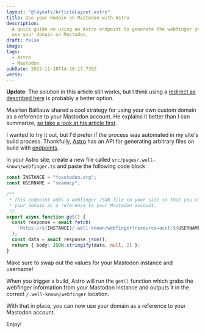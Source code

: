 ```yaml
---
layout: "@layouts/ArticleLayout.astro"
title: Use your domain on Mastodon with Astro
description:
  A quick guide on using an Astro endpoint to generate the webfinger you need to
  use your domain on Mastodon.
draft: false
image:
tags:
  - Astro
  - Mastodon
pubDate: 2022-11-18T14:29:17.736Z
verse:
---
```



**Update**: The solution in this article still works, but I think using a
[redirect as described here](https://www.hawksworx.com/blog/alias-your-mastodon-username-to-your-domain-with-one-netlify-config-setting/)
is probably a better option.

Maarten Balliauw shared a cool strategy for using your own custom domain as a
reference to your Mastodon account. He explains it better than I can summarize,
[so take a look at his article first](https://blog.maartenballiauw.be/post/2022/11/05/mastodon-own-donain-without-hosting-server.html).

I wanted to try it out, but I'd prefer if the process was automated in my site's
build process. Thankfully, [Astro](https://astro.build) has an API for
generating arbitrary files on build with
[endpoints](https://docs.astro.build/en/core-concepts/endpoints/).

In your Astro site, create a new file called
`src/pages/.well-known/webfinger.ts` and paste the following code block

```ts
const INSTANCE = "fosstodon.org";
const USERNAME = "seanmcp";

/**
 * This endpoint adds a webfinger JSON file to your site so that you can use
 * your domain as a reference to your Mastodon account.
 */
export async function get() {
  const response = await fetch(
    `https://${INSTANCE}/.well-known/webfinger?resource=acct:${USERNAME}@${INSTANCE}`
  );
  const data = await response.json();
  return { body: JSON.stringify(data, null, 2) };
}
```

<Callout type="info">

Make sure to swap out the values for your Mastodon instance and username!

</Callout>

When you trigger a build, Astro will run the `get()` function which grabs the
webfinger information from your Mastodon instance and outputs it in the correct
`/.well-known/webfinger` location.

With that in place, you can now use your domain as a reference to your Mastodon
account.

Enjoy!
